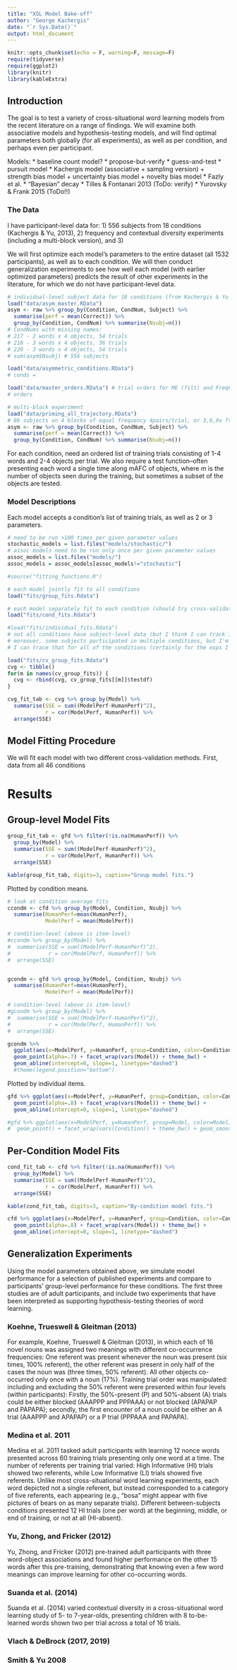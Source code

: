 ```yaml
---
title: "XSL Model Bake-off"
author: "George Kachergis"
date: "`r Sys.Date()`"
output: html_document
---
```


```r
knitr::opts_chunk$set(echo = F, warning=F, message=F)
require(tidyverse)
require(ggplot2)
library(knitr)
library(kableExtra)
```

## Introduction

The goal is to test a variety of cross-situational word learning models from the recent literature on a range of findings. We will examine both associative models and hypothesis-testing models, and will find optimal parameters both globally (for all experiments), as well as per condition, and perhaps even per participant.

Models:
* baseline count model?
* propose-but-verify
* guess-and-test
* pursuit model
* Kachergis model (associative + sampling version)
  + strength bias model
  + uncertainty bias model
  + novelty bias model
* Fazly et al.
* "Bayesian" decay
* Tilles & Fontanari 2013 (ToDo: verify)
* Yurovsky & Frank 2015 (ToDo!!)


### The Data

I have participant-level data for: 1) 556 subjects from 18 conditions (Kachergis & Yu, 2013), 2) frequency and contextual diversity experiments (including a multi-block version), and 3) 

We will first optimize each model's parameters to the entire dataset (all 1532 participants), as well as to each condition.
We will then conduct generalization experiments to see how well each model (with earlier optimized parameters) predicts the result of other experiments in the literature, for which we do not have participant-level data.


```r
# individual-level subject data for 18 conditions (from Kachergis & Yu 2013)
load("data/asym_master.RData") 
asym <- raw %>% group_by(Condition, CondNum, Subject) %>%
  summarise(perf = mean(Correct)) %>%
  group_by(Condition, CondNum) %>% summarise(Nsubj=n()) 
# CondNums with missing names: 
# 217 - 2 words x 4 objects, 54 trials
# 218 - 3 words x 4 objects, 36 trials
# 220 - 3 words x 4 objects, 54 trials
# sum(asym$Nsubj) # 556 subjects

load("data/asymmetric_conditions.RData") 
# conds = 

load("data/master_orders.RData") # trial orders for ME (filt) and FreqCD papers
# orders

# multi-block experiment
load("data/priming_all_trajectory.RData") 
# 86 subjects on 4 blocks of equal frequency 4pairs/trial, or 3,6,9x freq 3 or 4 pairs per trial
asym <- raw %>% group_by(Condition, CondNum, Subject) %>%
  summarise(perf = mean(Correct)) %>%
  group_by(Condition, CondNum) %>% summarise(Nsubj=n())
```

For each condition, need an ordered list of training trials consisting of 1-4 words and 2-4 objects per trial.
We also require a test function--often presenting each word a single time along *m*AFC of objects, where *m* is the number of objects seen during the training, but sometimes a subset of the objects are tested.

### Model Descriptions

Each model accepts a condition's list of training trials, as well as 2 or 3 parameters.

```r
# need to be run >100 times per given parameter values
stochastic_models = list.files("models/stochastic/")
# assoc models need to be run only once per given parameter values
assoc_models = list.files("models/") 
assoc_models = assoc_models[assoc_models!="stochastic"]

```

```r
#source("fitting_functions.R")

# each model jointly fit to all conditions
load("fits/group_fits.Rdata")

# each model separately fit to each condition (should try cross-validation approach?)
load("fits/cond_fits.Rdata")

#load("fits/individual_fits.Rdata")
# not all conditions have subject-level data (but I think I can track it down)
# moreover, some subjects participated in multiple conditions, but I'm not sure 
# I can trace that for all of the conditions (certainly for the exps I ran -- ~25 conditions)

load("fits/cv_group_fits.Rdata")
cvg <- tibble()
for(m in names(cv_group_fits)) {
  cvg <- rbind(cvg, cv_group_fits[[m]]$testdf)
}

cvg_fit_tab <- cvg %>% group_by(Model) %>% 
  summarise(SSE = sum((ModelPerf-HumanPerf)^2),
            r = cor(ModelPerf, HumanPerf)) %>%
  arrange(SSE)


```

## Model Fitting Procedure

We will fit each model with two different cross-validation methods.
First, data from all 46 conditions

# Results

## Group-level Model Fits

```r
group_fit_tab <- gfd %>% filter(!is.na(HumanPerf)) %>%
  group_by(Model) %>% 
  summarise(SSE = sum((ModelPerf-HumanPerf)^2),
            r = cor(ModelPerf, HumanPerf)) %>%
  arrange(SSE)

kable(group_fit_tab, digits=3, caption="Group model fits.") 
```


Plotted by condition means.

```r
# look at condition average fits
ccondm <- cfd %>% group_by(Model, Condition, Nsubj) %>%
  summarise(HumanPerf=mean(HumanPerf), 
            ModelPerf = mean(ModelPerf))

# condition-level (above is item-level)
#ccondm %>% group_by(Model) %>% 
#  summarise(SSE = sum((ModelPerf-HumanPerf)^2),
#            r = cor(ModelPerf, HumanPerf)) %>% 
#  arrange(SSE)


gcondm <- gfd %>% group_by(Model, Condition, Nsubj) %>%
  summarise(HumanPerf=mean(HumanPerf), 
            ModelPerf = mean(ModelPerf))

# condition-level (above is item-level)
#gcondm %>% group_by(Model) %>% 
#  summarise(SSE = sum((ModelPerf-HumanPerf)^2),
#            r = cor(ModelPerf, HumanPerf)) %>% 
#  arrange(SSE)

gcondm %>%
  ggplot(aes(x=ModelPerf, y=HumanPerf, group=Condition, color=Condition, size=Nsubj)) + 
  geom_point(alpha=.7) + facet_wrap(vars(Model)) + theme_bw() +
  geom_abline(intercept=0, slope=1, linetype="dashed")
  #theme(legend.position="bottom")
```

Plotted by individual items.

```r
gfd %>% ggplot(aes(x=ModelPerf, y=HumanPerf, group=Condition, color=Condition)) + 
  geom_point(alpha=.8) + facet_wrap(vars(Model)) + theme_bw() +
  geom_abline(intercept=0, slope=1, linetype="dashed")

#gfd %>% ggplot(aes(x=ModelPerf, y=HumanPerf, group=Model, color=Model)) + 
#  geom_point() + facet_wrap(vars(Condition)) + theme_bw() + geom_smooth(method = "lm")
```

## Per-Condition Model Fits


```r
cond_fit_tab <- cfd %>% filter(!is.na(HumanPerf)) %>%
  group_by(Model) %>% 
  summarise(SSE = sum((ModelPerf-HumanPerf)^2),
            r = cor(ModelPerf, HumanPerf)) %>%
  arrange(SSE)

kable(cond_fit_tab, digits=3, caption="By-condition model fits.") 
```

```r
cfd %>% ggplot(aes(x=ModelPerf, y=HumanPerf, group=Condition, color=Condition)) + 
  geom_point(alpha=.8) + facet_wrap(vars(Model)) + theme_bw() +
  geom_abline(intercept=0, slope=1, linetype="dashed")
```


## Generalization Experiments

Using the model parameters obtained above, we simulate model performance for a selection of published experiments and compare to participants' group-level performance for these conditions. 
The first three studies are of adult participants, and include two experiments that have been interpreted as supporting hypothesis-testing theories of word learning.

### Koehne, Trueswell & Gleitman (2013)
For example, Koehne, Trueswell & Gleitman (2013), in which each of 16 novel nouns was assigned two meanings with different co-occurrence frequencies: 
One referent was present whenever the noun was present (six times, 100% referent), the other referent was present in only half of the cases the noun was (three times, 50% referent). All other objects co-occurred only once with a noun (17%). 
Training trial order was manipulated: including and excluding the 50% referent were presented within four levels (within participants): 
Firstly, the 50%-present (P) and 50%-absent (A) trials could be either blocked (AAAPPP and PPPAAA) or not blocked (APAPAP and PAPAPA); secondly, the first encounter of a noun could be either an A trial (AAAPPP and APAPAP) or a P trial (PPPAAA and PAPAPA).

### Medina et al. 2011 
Medina et al. 2011 tasked adult participants with learning 12 nonce words presented across 60 training trials presenting only one word at a time.
The number of referents per training trial varied: High Informative (HI) trials showed two referents, while Low Informative (LI) trials showed five referents.
Unlike most cross-situational word learning experiments, each word depicted not a single referent, but instead corresponded to a category of five referents, each appearing  (e.g., "bosa" might appear with five pictures of bears on as many separate trials).
Different between-subjects conditions presented 12 HI trials (one per word) at the beginning, middle, or end of training, or not at all (HI-absent).

### Yu, Zhong, and Fricker (2012)
Yu, Zhong, and Fricker (2012) pre-trained adult participants with three word-object associations and found higher performance on the other 15 words after this pre-training, demonstrating that knowing even a few word meanings can improve learning for other co-occurring words. 

### Suanda et al. (2014)
Suanda et al. (2014) varied contextual diversity in a cross-situational word learning study of 5- to 7-year-olds, presenting children with 8 to-be-learned words shown two per trial across a total of 16 trials.

### Vlach & DeBrock (2017, 2019)


### Smith & Yu 2008


